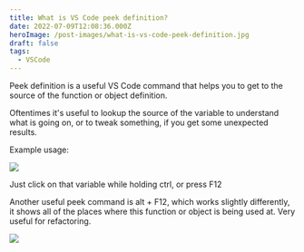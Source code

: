```yaml
---
title: What is VS Code peek definition?
date: 2022-07-09T12:08:36.000Z
heroImage: /post-images/what-is-vs-code-peek-definition.jpg
draft: false
tags:
  - VSCode
---
```


Peek definition is a useful VS Code command that helps you to get to the source of the function or object definition.

Oftentimes it's useful to lookup the source of the variable to understand what is going on, or to tweak something, if you get some unexpected results.

Example usage:

![](/post-images/2022-07-animation-1.gif)

Just click on that variable while holding ctrl, or press F12

Another useful peek command is alt + F12, which works slightly differently, it shows all of the places where this function or object is being used at. Very useful for refactoring.

![](/post-images/2022-07-animation-2.gif)
